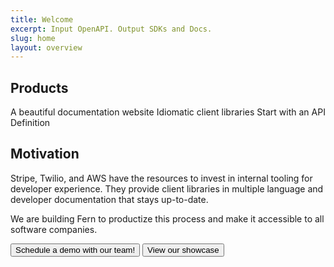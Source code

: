 ```yaml
---
title: Welcome
excerpt: Input OpenAPI. Output SDKs and Docs.
slug: home
layout: overview
---
```


## Products

<Cards cols={3}>
  <Card
    title="Docs"
    icon="fa-solid fa-browser"
    href="/learn/docs"
  >
    A beautiful documentation website
  </Card>
  <Card
    title="SDKs"
    icon="fa-brands fa-codepen"
    href="/learn/sdks"
  >
    Idiomatic client libraries
  </Card>
  <Card
    title="API First Development"
    icon="fa-solid fa-pen"
    href="/learn/api-definition/introduction/what-is-an-api-definition"
  >
    Start with an API Definition
  </Card>
</Cards>

## Motivation

<div className="motivation">
  Stripe, Twilio, and AWS have the resources to invest in internal tooling for developer 
  experience. They provide client libraries in multiple language and developer documentation
  that stays up-to-date. 

  We are building Fern to productize this process and make it accessible to all
  software companies.
</div>

<ButtonGroup>
<Button href="https://buildwithfern.com/contact" intent="primary" rightIcon="arrow-right" large>
  Schedule a demo with our team!
</Button>

<Button href="https://buildwithfern.com/showcase" minimal large>
  View our showcase
</Button>
</ButtonGroup>




